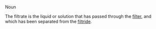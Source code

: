Noun

The filtrate is the liquid or solution that has passed through the [[filter]], and which has been separated from the [[filtride]].